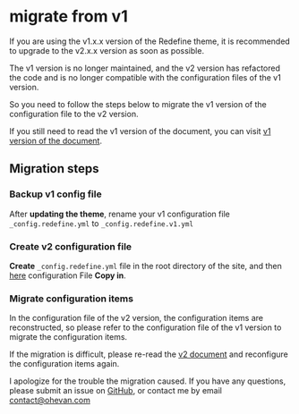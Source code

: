 # migrate from v1

If you are using the v1.x.x version of the Redefine theme, it is recommended to upgrade to the v2.x.x version as soon as possible.

The v1 version is no longer maintained, and the v2 version has refactored the code and is no longer compatible with the configuration files of the v1 version.

So you need to follow the steps below to migrate the v1 version of the configuration file to the v2 version.

If you still need to read the v1 version of the document, you can visit [v1 version of the document](https://redefine-docs-v1.ohevan.com/).

## Migration steps


<Steps>

### Backup v1 config file

After **updating the theme**, rename your v1 configuration file `_config.redefine.yml` to `_config.redefine.v1.yml`

### Create v2 configuration file

**Create** `_config.redefine.yml` file in the root directory of the site, and then [here](https://github.com/EvanNotFound/hexo-theme-redefine/blob/main/_config.yml) configuration File **Copy in**.

### Migrate configuration items

In the configuration file of the v2 version, the configuration items are reconstructed, so please refer to the configuration file of the v1 version to migrate the configuration items.

If the migration is difficult, please re-read the [v2 document](/getting-started) and reconfigure the configuration items again.

</Steps>

I apologize for the trouble the migration caused. If you have any questions, please submit an issue on [GitHub](https://github.com/EvanNotFound/hexo-theme-redefine), or contact me by email [contact@ohevan.com](mailto:contact@ohevan.com )